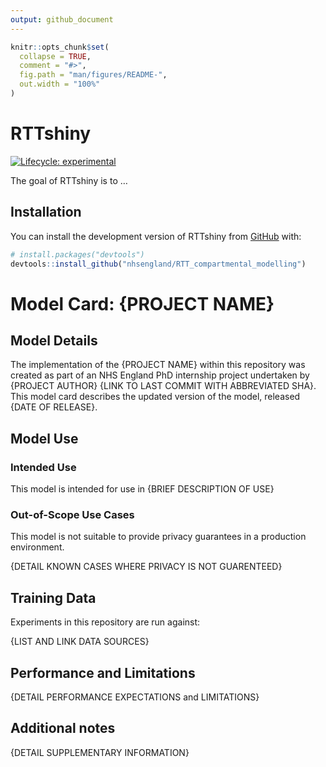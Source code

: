 ```yaml
---
output: github_document
---
```


<!-- README.md is generated from README.Rmd. Please edit that file -->

```r
knitr::opts_chunk$set(
  collapse = TRUE,
  comment = "#>",
  fig.path = "man/figures/README-",
  out.width = "100%"
)
```

# RTTshiny

<!-- badges: start -->
[![Lifecycle: experimental](https://img.shields.io/badge/lifecycle-experimental-orange.svg)](https://lifecycle.r-lib.org/articles/stages.html#experimental)
<!-- badges: end -->

The goal of RTTshiny is to ...

## Installation

You can install the development version of RTTshiny from [GitHub](https://github.com/) with:

``` r
# install.packages("devtools")
devtools::install_github("nhsengland/RTT_compartmental_modelling")
```

# Model Card: {PROJECT NAME}


## Model Details

The implementation of the {PROJECT NAME} within this repository was created as part of an NHS England PhD internship project undertaken by {PROJECT AUTHOR} {LINK TO LAST COMMIT WITH ABBREVIATED SHA}. This model card describes the updated version of the model, released {DATE OF RELEASE}.

## Model Use

### Intended Use

This model is intended for use in {BRIEF DESCRIPTION OF USE}


### Out-of-Scope Use Cases

This model is not suitable to provide privacy guarantees in a production environment.

{DETAIL KNOWN CASES WHERE PRIVACY IS NOT GUARENTEED}

## Training Data

Experiments in this repository are run against: 

{LIST AND LINK DATA SOURCES}

## Performance and Limitations

{DETAIL PERFORMANCE EXPECTATIONS and LIMITATIONS}

## Additional notes

{DETAIL SUPPLEMENTARY INFORMATION}
